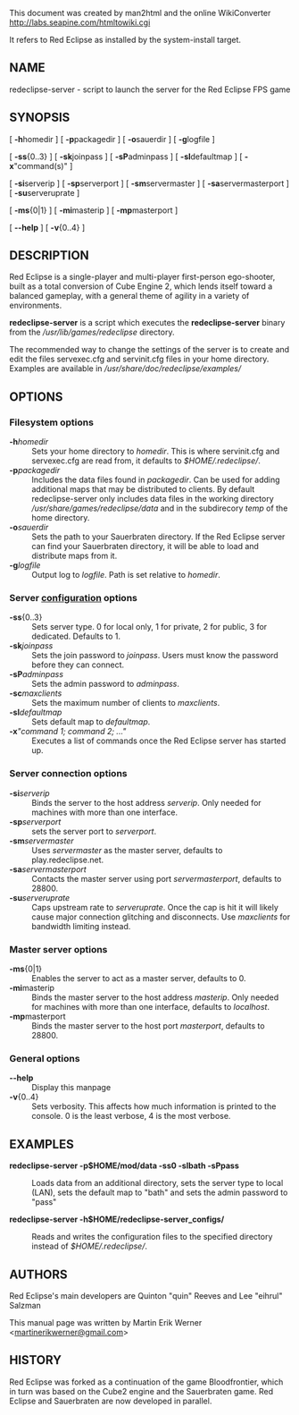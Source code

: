This document was created by man2html and the online WikiConverter http://labs.seapine.com/htmltowiki.cgi

It refers to Red Eclipse as installed by the system-install target. 

== NAME ==

redeclipse-server - script to launch the server for the Red Eclipse FPS game

== SYNOPSIS ==

[ '''-h'''homedir ] [ '''-p'''packagedir ] [ '''-o'''sauerdir ] [ '''-g'''logfile ]

[ '''-ss'''{0..3} ] [ '''-sk'''joinpass ] [ '''-sP'''adminpass ] [ '''-sl'''defaultmap ] [ '''-x'''"command(s)" ]

[ '''-si'''serverip ] [ '''-sp'''serverport ] [ '''-sm'''servermaster ] [ '''-sa'''servermasterport ] [ '''-su'''serveruprate ]

[ '''-ms'''{0|1} ] [ '''-mi'''masterip ] [ '''-mp'''masterport ]

[ '''--help''' ] [ '''-v'''{0..4} ]

== DESCRIPTION ==

Red Eclipse is a single-player and multi-player first-person ego-shooter, built as a total conversion of Cube Engine 2, which lends itself toward a balanced gameplay, with a general theme of agility in a variety of environments.

'''redeclipse-server''' is a script which executes the '''redeclipse-server''' binary from the ''/usr/lib/games/redeclipse'' directory.

The recommended way to change the settings of the server is to create and edit the files servexec.cfg and servinit.cfg files in your home directory. Examples are available in ''/usr/share/doc/redeclipse/examples/''

== OPTIONS ==

=== Filesystem options ===

; '''-h'''''homedir''
: Sets your home directory to ''homedir''. This is where servinit.cfg and servexec.cfg are read from, it defaults to ''$HOME/.redeclipse/''.
;
:
; '''-p'''''packagedir''
: Includes the data files found in ''packagedir''. Can be used for adding additional maps that may be distributed to clients. By default redeclipse-server only includes data files in the working directory ''/usr/share/games/redeclipse/data'' and in the subdirecory ''temp'' of the home directory.
; '''-o'''''sauerdir''
: Sets the path to your Sauerbraten directory. If the Red Eclipse server can find your Sauerbraten directory, it will be able to load and distribute maps from it.
; '''-g'''''logfile''
: Output log to ''logfile''. Path is set relative to ''homedir''.

=== Server [[Server Example Configurations|configuration]] options ===

; '''-ss'''{0..3}
: Sets server type. 0 for local only, 1 for private, 2 for public, 3 for dedicated. Defaults to 1.
; '''-sk'''''joinpass''
: Sets the join password to ''joinpass''. Users must know the password before they can connect.
; '''-sP'''''adminpass''
: Sets the admin password to ''adminpass''.
; '''-sc'''''maxclients''
: Sets the maximum number of clients to ''maxclients''.
; '''-sl'''''defaultmap''
: Sets default map to ''defaultmap''.
; '''-x'''''"command 1; command 2; ..."''
: Executes a list of commands once the Red Eclipse server has started up.

=== Server connection options ===

; '''-si'''''serverip''
: Binds the server to the host address ''serverip''. Only needed for machines with more than one interface.
; '''-sp'''''serverport''
: sets the server port to ''serverport''.
; '''-sm'''''servermaster''
: Uses ''servermaster'' as the master server, defaults to play.redeclipse.net.
; '''-sa'''''servermasterport''
: Contacts the master server using port ''servermasterport'', defaults to 28800.
; '''-su'''''serveruprate''
: Caps upstream rate to ''serveruprate''. Once the cap is hit it will likely cause major connection glitching and disconnects. Use ''maxclients'' for bandwidth limiting instead.

=== Master server options ===

; '''-ms'''{0|1}
: Enables the server to act as a master server, defaults to 0.
; '''-mi'''masterip
: Binds the master server to the host address ''masterip''. Only needed for machines with more than one interface, defaults to ''localhost''.
; '''-mp'''masterport
: Binds the master server to the host port ''masterport'', defaults to 28800.

=== General options ===

; '''--help'''
: Display this manpage
; '''-v'''{0..4}
: Sets verbosity. This affects how much information is printed to the console. 0 is the least verbose, 4 is the most verbose.

== EXAMPLES ==

'''redeclipse-server -p$HOME/mod/data -ss0 -slbath -sPpass'''

;
: Loads data from an additional directory, sets the server type to local (LAN), sets the default map to "bath" and sets the admin password to "pass"

'''redeclipse-server -h$HOME/redeclipse-server_configs/'''

;
: Reads and writes the configuration files to the specified directory instead of ''$HOME/.redeclipse/''.

== AUTHORS ==

Red Eclipse's main developers are Quinton "quin" Reeves and Lee "eihrul" Salzman

This manual page was written by Martin Erik Werner &lt;[mailto:martinerikwerner@gmail.com martinerikwerner@gmail.com]&gt;

== HISTORY ==

Red Eclipse was forked as a continuation of the game Bloodfrontier, which in turn was based on the Cube2 engine and the Sauerbraten game. Red Eclipse and Sauerbraten are now developed in parallel.